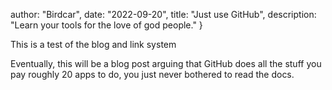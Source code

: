 
  author: "Birdcar",
  date: "2022-09-20",
  title: "Just use GitHub",
  description: "Learn your tools for the love of god people."
}


This is a test of the blog and link system

Eventually, this will be a blog post arguing that GitHub does all the stuff you pay roughly 20 apps to do, you just never bothered to read the docs.